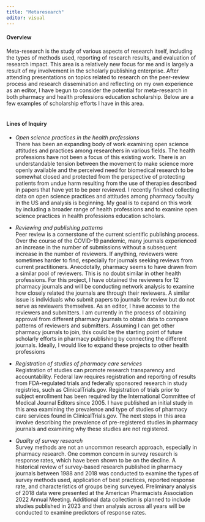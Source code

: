 ```yaml
---
title: "Metaresearch"
editor: visual
---
```


#### Overview

Meta-research is the study of various aspects of research itself, including the types of methods used, reporting of research results, and evaluation of research impact.  This area is a relatively new focus for me and is largely a result of my involvement in the scholarly publishing enterprise. After attending presentations on topics related to research on the peer-review process and research dissemination and reflecting on my own experience as an editor, I have begun to consider the potential for meta-research in both pharmacy and health professions education scholarship. Below are a few examples of scholarship efforts I have in this area.<br><br>

#### Lines of Inquiry

* *Open science practices in the health professions* <br>
There has been an expanding body of work examining open science attitudes and practices among researchers in various fields. The health professions have not been a focus of this existing work. There is an understandable tension between the movement to make science more openly available and the perceived need for biomedical research to be somewhat closed and protected from the perspective of protecting patients from undue harm resulting from the use of therapies described in papers that have yet to be peer reviewed. I recently finished collecting data on open science practices and attitudes among pharmacy faculty in the US and analysis is beginning. My goal is to expand on this work by including a broader range of health professions and to examine open science practices in health professions education scholars. 

* *Reviewing and publishing patterns*<br>
Peer review is a cornerstone of the current scientific publishing process. Over the course of the COVID-19 pandemic, many journals experienced an increase in the number of submissions without a subsequent increase in the number of reviewers. If anything, reviewers were sometimes harder to find, especially for journals seeking reviews from current practitioners. Anecdotally, pharmacy seems to have drawn from a similar pool of reviewers. This is no doubt similar in other health professions. For this project, I have obtained the reviewers for 12 pharmacy journals and will be conducting network analysis to examine how closely related the journals are through their reviewers. A similar issue is individuals who submit papers to journals for review but do not serve as reviewers themselves. As an editor, I have access to the reviewers and submitters. I am currently in the process of obtaining approval from different pharmacy journals to obtain data to compare patterns of reviewers and submitters. Assuming I can get other pharmacy journals to join, this could be the starting point of future scholarly efforts in pharmacy publishing by connecting the different journals. Ideally, I would like to expand these projects to other health professions

* *Registration of studies of pharmacy care services*<br>
Registration of studies can promote research transparency and accountability. Federal law requires registration and reporting of results from FDA-regulated trials and federally sponsored research in study registries, such as ClinicalTrials.gov. Registration of trials prior to subject enrollment has been required by the International Committee of Medical Journal Editors since 2005. I have published an initial study in this area examining the prevalence and type of studies of pharmacy care services found in ClinicalTrials.gov.  The next steps in this area involve describing the prevalence of pre-registered studies in pharmacy journals and examining why these studies are not registered.

* *Quality of survey research*<br>
Survey methods are not an uncommon research approach, especially in pharmacy research. One common concern in survey research is response rates, which have been shown to be on the decline. A historical review of survey-based research published in pharmacy journals between 1988 and 2018 was conducted to examine the types of survey methods used, application of best practices, reported response rate, and characteristics of groups being surveyed. Preliminary analysis of 2018 data were presented at the American Pharmacists Association 2022 Annual Meeting.  Additional data collection is planned to include studies published in 2023 and then analysis across all years will be conducted to examine predictors of response rates. 

